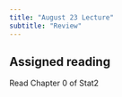 ```yaml
---
title: "August 23 Lecture"
subtitle: "Review"
---
```


## Assigned reading

Read Chapter 0 of Stat2
